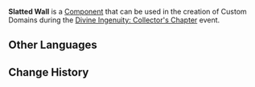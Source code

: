 {{Component Infobox
|id          = 2007
|image       = Item Slatted Wall.png
|load        = 1
|event       = Divine Ingenuity: Collector's Chapter
|description = An artificed object that can be used to build landforms. Cannot be climbed.
|placement   = Not Climbable
|category    = Terrains
|size        = 5 × 1 × 5
}}
'''Slatted Wall''' is a [[Component]] that can be used in the creation of Custom Domains during the [[Divine Ingenuity/2023-06-08|Divine Ingenuity: Collector's Chapter]] event.

==Other Languages==
{{Other Languages|default_hidden=1
|en      = Slatted Wall
|zhs     = 栅型围墙
|zhs_rm  = Shānxíng Wéiqiáng
|zht     = 柵型圍牆
|zht_rm  = Shānxíng Wéiqiáng
|ja      = 柵型の壁
|ja_rm   = Sakugata no Kabe
|ko      = 창살 벽
|es      = Muro de listones
|fr      = Mur clôturé
|ru      = Стена-решётка
|th      = กำแพงไม้ระแนง
|th_rm   = 
|vi      = Tường Rào
|de      = Lattenwand
|id      = Dinding Berpalang
|pt      = Parede de Cerca
|tr      = Çıtalı Duvar
|it      = Muro a colonne
}}

==Change History==
{{Change History|3.7}}